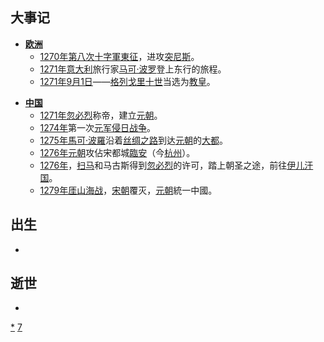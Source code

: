 {{Unreferenced|time=2018-09-18T07:07:16+00:00}}
{{DecadeTOC|1270}}
== 大事记 ==
* '''[[欧洲|欧洲]]'''
** [[1270年|1270年]][[第八次十字軍東征|第八次十字軍東征]]，进攻[[突尼斯|突尼斯]]。
** [[1271年|1271年]][[意大利|意大利]]旅行家[[马可·波罗|马可·波罗]]登上东行的旅程。
** [[1271年|1271年]][[9月1日|9月1日]]——[[額我略十世|格列戈里十世]]当选为[[教宗|教皇]]。

* '''[[中国|中国]]'''
** [[1271年|1271年]][[忽必烈|忽必烈]]称帝，建立[[元朝|元朝]]。
** [[1274年|1274年]]第一次[[元军侵日战争|元军侵日战争]]。
** [[1275年|1275年]][[马可·波罗|馬可·波羅]]沿着[[丝绸之路|丝绸之路]]到达[[元朝|元朝]]的[[元大都|大都]]。
** [[1276年|1276年]][[元朝|元朝]]攻佔宋都城[[临安市|臨安]]（今[[杭州市|杭州]]）。
** [[1276年|1276年]]，[[扫马|扫马]]和马古斯得到[[忽必烈|忽必烈]]的许可，踏上朝圣之途，前往[[伊儿汗国|伊儿汗国]]。
** [[1279年|1279年]][[厓山海戰|厓山海战]]，[[宋朝|宋朝]]覆灭，[[元朝|元朝]]統一中國。

== 出生 ==
*

== 逝世 ==
*

{{世紀|13}}

[[Category:1270年代|*]]
[[Category:13世纪各年代|7]]